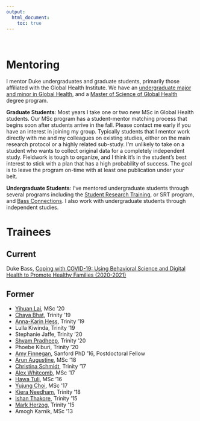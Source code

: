 ```yaml
---
output:
  html_document:
    toc: true
---
```


<br>

# Mentoring

I mentor Duke undergraduates and graduate students, primarily those affiliated with the Global Health Institute. We have an [undergraduate major and minor in Global Health](http://globalhealth.duke.edu/education-and-training/undergraduate), and a [Master of Science of Global Health](http://globalhealth.duke.edu/education-and-training/graduate/master-of-science) degree program.

<b>Graduate Students</b>: Most years I take one or two new MSc in Global Health students. Our MSc program has a student-mentor matching process that begins soon after students arrive in the fall. Please contact me early if you have an interest in joining my group. Typically students that I mentor work directly with me and my colleagues on existing studies, either on the main research protocol or a highly related sub-study. I’m unlikely to take on a student who wants to collect original data for a completely independent study. Fieldwork is tough to organize, and I think it’s in the student’s best interest to stick with a plan that has a high probability of success. The goal is to leave the program on-time with at least one publication under your belt.

<b>Undergraduate Students</b>: I've mentored undergraduate students through several programs including the [Student Research Training](http://globalhealth.duke.edu/education-and-training/undergraduate/student-research-training-program), or SRT program, and [Bass Connections](http://globalhealth.duke.edu/education-and-training/bass-connections). I also work with undergraduate students through independent studies.

# Trainees

## Current

Duke Bass, [Coping with COVID-19: Using Behavioral Science and Digital Health to Promote Healthy Families (2020-2021)](https://bassconnections.duke.edu/project-teams/coping-covid-19-using-behavioral-science-and-digital-health-promote-healthy-families)


## Former

* [Yihuan Lai](https://www.linkedin.com/in/yihuan-lai-8a7274147/), MSc '20
* [Chaya Bhat](https://www.linkedin.com/in/chaya-bhat/), Trinity '19
* [Anna-Karin Hess](https://www.linkedin.com/in/anna-karin-hess-1362989a/), Trinity '19
* Lulla Kiwinda, Trinity '19
* Stephanie Jaffe, Trinity '20
* [Shyam Pradheep](https://www.linkedin.com/in/shyam-pradheep/), Trinity '20
* Phoebe Kiburi, Trinity '20
* [Amy Finnegan](https://www.linkedin.com/in/amy-finnegan-717a7915), Sanford PhD '16, Postdoctoral Fellow
* [Arun Augustine](https://www.linkedin.com/in/aaugustine09/), MSc '18
* [Christina Schmidt](https://www.linkedin.com/in/christina-schmidt-9b7674108/), Trinity '17
* [Alex Whitcomb](https://www.linkedin.com/in/alexandra-whitcomb-547720a2/), MSc '17
* [Hawa Tuli](https://www.linkedin.com/in/hawatuli), MSc '16
* [Yujung Choi](https://www.linkedin.com/in/yujung-choi-a5749438/), MSc '17
* [Kiera Needham](https://www.linkedin.com/in/kiera-needham-b7a66b89/), Trinity '18
* [Ishan Thakore](https://www.linkedin.com/in/ishan-thakore-4053938a), Trinity '15
* [Mark Herzog](https://www.linkedin.com/in/mark-herzog-548b7988), Trinity '15
* Amogh Karnik, MSc '13